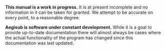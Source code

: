 '''This manual is a work in progress.''' It is at present incomplete and no information in it can be taken for granted. We attempt to be accurate on every point, to a reasonable degree.

'''Aegisub is software under constant development.''' While it is a goal to provide up-to-date documentation there will almost always be cases where the actual functionality of the program has changed since this documentation was last updated.